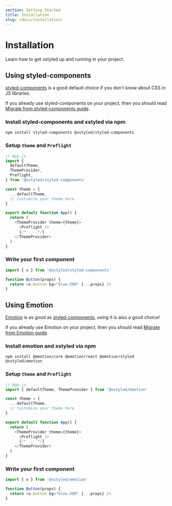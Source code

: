 ```yaml
---
section: Getting Started
title: Installation
slug: /docs/installation/
---
```


# Installation

Learn how to get xstyled up and running in your project.

## Using styled-components

[styled-components](https://styled-components.com/) is a good default choice if you don't know about CSS in JS libraries.

If you already use styled-components on your project, then you should read [Migrate from styled-components guide](/docs/migrate-from-styled-components/).

### Install styled-components and xstyled via npm

```
npm install styled-components @xstyled/styled-components
```

### Setup `theme` and `Preflight`

```js
// App.js
import {
  defaultTheme,
  ThemeProvider,
  Preflight,
} from '@xstyled/styled-components'

const theme = {
  ...defaultTheme,
  // Customize your theme here
}

export default function App() {
  return (
    <ThemeProvider theme={theme}>
      <Preflight />
      {/* ... */}
    </ThemeProvider>
  )
}
```

### Write your first component

```js
import { x } from '@xstyled/styled-components'

function Button(props) {
  return <x.button bg="blue-500" {...props} />
}
```

## Using Emotion

[Emotion](https://emotion.sh/) is as good as [styled-components](https://styled-components.com/), using it is also a good choice!

If you already use Emotion on your project, then you should read [Migrate from Emotion guide](/docs/migrate-from-emotion/).

### Install emotion and xstyled via npm

```
npm install @emotion/core @emotion/react @emotion/styled @xstyled/emotion
```

### Setup `theme` and `Preflight`

```js
// App.js
import { defaultTheme, ThemeProvider } from '@xstyled/emotion'

const theme = {
  ...defaultTheme,
  // Customize your theme here
}

export default function App() {
  return (
    <ThemeProvider theme={theme}>
      <Preflight />
      {/* ... */}
    </ThemeProvider>
  )
}
```

### Write your first component

```js
import { x } from '@xstyled/emotion'

function Button(props) {
  return <x.button bg="blue-500" {...props} />
}
```
